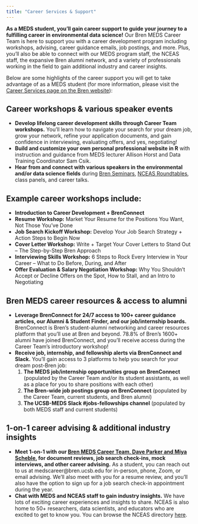 ```yaml
---
title: "Career Services & Support"
---
```


**As a MEDS student, you’ll gain career support to guide your journey to a fulfilling career in environmental data science!** Our Bren MEDS Career Team is here to support you with a career development program including workshops, advising, career guidance emails, job postings, and more. Plus, you’ll also be able to connect with our MEDS program staff, the NCEAS staff, the expansive Bren alumni network, and a variety of professionals working in the field to gain additional industry and career insights.

Below are some highlights of the career support you will get to take advantage of as a MEDS student (for more information, please visit the [Career Services page on the Bren website](https://bren.ucsb.edu/career-services)):

## Career workshops & various speaker events

* **Develop lifelong career development skills through Career Team workshops.** You’ll learn how to navigate your search for your dream job, grow your network, refine your application documents, and gain confidence in interviewing, evaluating offers, and yes, negotiating!
* **Build and customize your own personal professional website in R** with instruction and guidance from MEDS lecturer Allison Horst and Data Training Coordinator Sam Csik.
* **Hear from and connect with various speakers in the environmental and/or data science fields** during [Bren Seminars](https://bren.ucsb.edu/upcoming-events?f%5B0%5D=upcoming-event-category%3A55), [NCEAS Roundtables](https://www.nceas.ucsb.edu/roundtable), class panels, and career talks.

## Example career workshops include: 

* **Introduction to Career Development + BrenConnect**
* **Resume Workshop:** Market Your Resume for the Positions You Want, Not Those You’ve Done
* **Job Search Kickoff Workshop:** Develop Your Job Search Strategy + Action Steps to Begin Now
* **Cover Letter Workshop:** Write + Target Your Cover Letters to Stand Out – The Step-by-Step Bren Approach
* **Interviewing Skills Workshop:** 6 Steps to Rock Every Interview in Your Career – What to Do Before, During, and After
* **Offer Evaluation & Salary Negotiation Workshop:** Why You Shouldn’t Accept or Decline Offers on the Spot, How to Stall, and an Intro to Negotiating

## Bren MEDS career resources & access to alumni
* **Leverage BrenConnect for 24/7 access to 100+ career guidance articles, our Alumni & Student Finder, and our job/internship boards.** BrenConnect is Bren’s student-alumni networking and career resources platform that you’ll use at Bren and beyond. 78.8% of Bren’s 1600+ alumni have joined BrenConnect, and you’ll receive access during the Career Team’s introductory workshop!
* **Receive job, internship, and fellowship alerts via BrenConnect and Slack.** You’ll gain access to 3 platforms to help you search for your dream post-Bren job:
    1.	**The MEDS job/internship opportunities group on BrenConnect** (populated by the Career Team and/or its student assistants, as well as a place for you to share positions with each other)
    2.	 **The Bren-wide job postings group on BrenConnect** (populated by the Career Team, current students, and Bren alumni)
    3.	**The UCSB-MEDS Slack #jobs-fellowships channel** (populated by both MEDS staff and current students)
    
## 1-on-1 career advising & additional industry insights
* **Meet 1-on-1 with our [Bren MEDS Career Team, Dave Parker and Miya Scheble](https://bren.ucsb.edu/career-services), for document reviews, job search check-ins, mock interviews, and other career advising.** As a student, you can reach out to us at medscareer@bren.ucsb.edu for in-person, phone, Zoom, or email advising. We’ll also meet with you for a resume review, and you’ll also have the option to sign up for a job search check-in appointment during the year.
* **Chat with MEDS and NCEAS staff to gain industry insights.** We have lots of exciting career experiences and insights to share. NCEAS is also home to 50+ researchers, data scientists, and educators who are excited to get to know you. You can browse the NCEAS directory [here](https://www.nceas.ucsb.edu/about-us/our-people).
